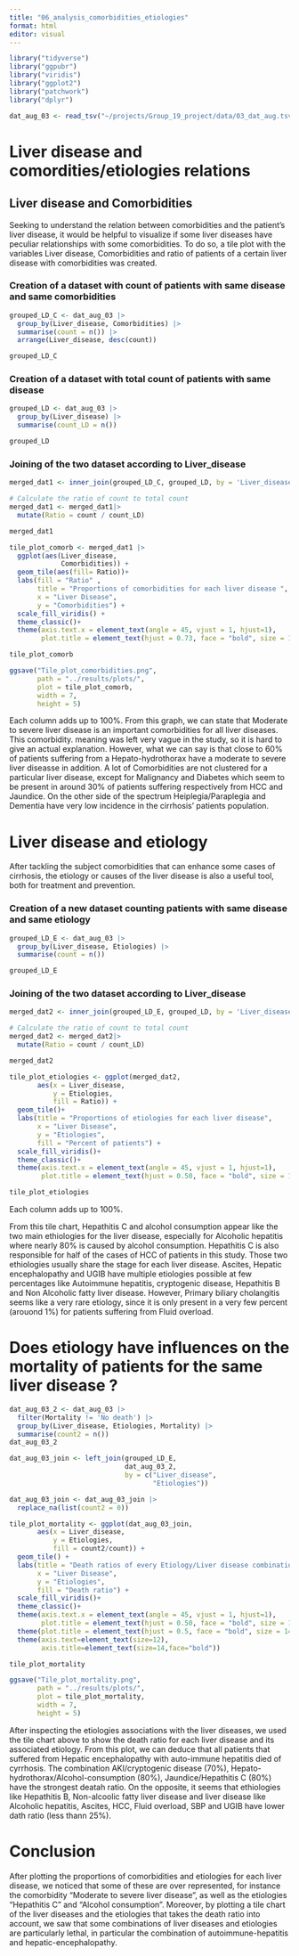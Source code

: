 ```yaml
---
title: "06_analysis_comorbidities_etiologies"
format: html
editor: visual
---
```


```r
library("tidyverse")
library("ggpubr")
library("viridis")
library("ggplot2")
library("patchwork")
library("dplyr")
```

```r
dat_aug_03 <- read_tsv("~/projects/Group_19_project/data/03_dat_aug.tsv")
```

# Liver disease and comordities/etiologies relations

## Liver disease and Comorbidities

Seeking to understand the relation between comorbidities and the patient's liver disease, it would be helpful to visualize if some liver diseases have peculiar relationships with some comorbidities. To do so, a tile plot with the variables Liver disease, Comorbidities and ratio of patients of a certain liver disease with comorbidities was created.

### Creation of a dataset with count of patients with same disease and same comorbidities

```r
grouped_LD_C <- dat_aug_03 |>
  group_by(Liver_disease, Comorbidities) |> 
  summarise(count = n()) |> 
  arrange(Liver_disease, desc(count)) 

grouped_LD_C
```

### Creation of a dataset with total count of patients with same disease

```r
grouped_LD <- dat_aug_03 |>
  group_by(Liver_disease) |> 
  summarise(count_LD = n())

grouped_LD
```

### Joining of the two dataset according to Liver_disease

```r
merged_dat1 <- inner_join(grouped_LD_C, grouped_LD, by = 'Liver_disease')

# Calculate the ratio of count to total count
merged_dat1 <- merged_dat1|>
  mutate(Ratio = count / count_LD)

merged_dat1
```

```r
tile_plot_comorb <- merged_dat1 |>
  ggplot(aes(Liver_disease, 
             Comorbidities)) +
  geom_tile(aes(fill= Ratio))+
  labs(fill = "Ratio" ,
       title = "Proportions of comorbidities for each liver disease ",
       x = "Liver Disease",
       y = "Comorbidities") +
  scale_fill_viridis() +
  theme_classic()+ 
  theme(axis.text.x = element_text(angle = 45, vjust = 1, hjust=1), 
        plot.title = element_text(hjust = 0.73, face = "bold", size = 14))

tile_plot_comorb
```

```r
ggsave("Tile_plot_comorbidities.png", 
       path = "../results/plots/",
       plot = tile_plot_comorb,
       width = 7,
       height = 5)
```

Each column adds up to 100%. From this graph, we can state that Moderate to severe liver disease is an important comorbidities for all liver diseases. This comorbidity. meaning was left very vague in the study, so it is hard to give an actual explanation. However, what we can say is that close to 60% of patients suffering from a Hepato-hydrothorax have a moderate to severe liver diseasse in addition. A lot of Comorbidities are not clustered for a particular liver disease, except for Malignancy and Diabetes which seem to be present in around 30% of patients suffering respectively from HCC and Jaundice. On the other side of the spectrum Heiplegia/Paraplegia and Dementia have very low incidence in the cirrhosis' patients population.

# Liver disease and etiology

After tackling the subject comorbidities that can enhance some cases of cirrhosis, the etiology or causes of the liver disease is also a useful tool, both for treatment and prevention.

### Creation of a new dataset counting patients with same disease and same etiology

```r
grouped_LD_E <- dat_aug_03 |> 
  group_by(Liver_disease, Etiologies) |> 
  summarise(count = n()) 

grouped_LD_E
```

### Joining of the two dataset according to Liver_disease

```r
merged_dat2 <- inner_join(grouped_LD_E, grouped_LD, by = 'Liver_disease')

# Calculate the ratio of count to total count
merged_dat2 <- merged_dat2|>
  mutate(Ratio = count / count_LD)

merged_dat2
```

```r
tile_plot_etiologies <- ggplot(merged_dat2, 
       aes(x = Liver_disease, 
           y = Etiologies, 
           fill = Ratio)) +
  geom_tile()+
  labs(title = "Proportions of etiologies for each liver disease",
       x = "Liver Disease",
       y = "Etiologies", 
       fill = "Percent of patients") + 
  scale_fill_viridis()+
  theme_classic()+ 
  theme(axis.text.x = element_text(angle = 45, vjust = 1, hjust=1), 
        plot.title = element_text(hjust = 0.50, face = "bold", size = 13))

tile_plot_etiologies

```

Each column adds up to 100%.

From this tile chart, Hepathitis C and alcohol consumption appear like the two main ethiologies for the liver disease, especially for Alcoholic hepatitis where nearly 80% is caused by alcohol consumption. Hepathitis C is also responsible for half of the cases of HCC of patients in this study. Those two ethiologies usually share the stage for each liver disease. Ascites, Hepatic encephalopathy and UGIB have multiple etiologies possible at few percentages like Autoimmune hepatitis, cryptogenic disease, Hepathitis B and Non Alcoholic fatty liver disease. However, Primary biliary cholangitis seems like a very rare etiology, since it is only present in a very few percent (arouond 1%) for patients suffering from Fluid overload.

# Does etiology have influences on the mortality of patients for the same liver disease ?

```r
dat_aug_03_2 <- dat_aug_03 |> 
  filter(Mortality != 'No death') |> 
  group_by(Liver_disease, Etiologies, Mortality) |> 
  summarise(count2 = n())
dat_aug_03_2
```

```r
dat_aug_03_join <- left_join(grouped_LD_E, 
                             dat_aug_03_2, 
                             by = c("Liver_disease",
                                    "Etiologies"))
```

```r
dat_aug_03_join <- dat_aug_03_join |> 
  replace_na(list(count2 = 0))
```

```r
tile_plot_mortality <- ggplot(dat_aug_03_join, 
       aes(x = Liver_disease, 
           y = Etiologies, 
           fill = count2/count)) +
  geom_tile() +
  labs(title = "Death ratios of every Etiology/Liver disease combination ",
       x = "Liver Disease",
       y = "Etiologies", 
       fill = "Death ratio") +
  scale_fill_viridis()+
  theme_classic()+ 
  theme(axis.text.x = element_text(angle = 45, vjust = 1, hjust=1), 
        plot.title = element_text(hjust = 0.50, face = "bold", size = 13))+
  theme(plot.title = element_text(hjust = 0.5, face = "bold", size = 14)) +
  theme(axis.text=element_text(size=12),
        axis.title=element_text(size=14,face="bold"))

tile_plot_mortality
```

```r
ggsave("Tile_plot_mortality.png", 
       path = "../results/plots/",
       plot = tile_plot_mortality,
       width = 7,
       height = 5)
```

After inspecting the etiologies associations with the liver diseases, we used the tile chart above to show the death ratio for each liver disease and its associated etiology. From this plot, we can deduce that all patients that suffered from Hepatic encephalopathy with auto-immune hepatitis died of cyrrhosis. The combination AKI/cryptogenic disease (70%), Hepato-hydrothorax/Alcohol-consumption (80%), Jaundice/Hepathitis C (80%) have the strongest deatah ratio. On the opposite, it seems that ethiologies like Hepathitis B, Non-alcoolic fatty liver disease and liver disease like Alcoholic hepatitis, Ascites, HCC, Fluid overload, SBP and UGIB have lower dath ratio (less thann 25%).

# Conclusion

After plotting the proportions of comorbidities and etiologies for each liver disease, we noticed that some of these are over represented, for instance the comorbidity "Moderate to severe liver disease", as well as the etiologies "Hepathitis C" and "Alcohol consumption". Moreover, by plotting a tile chart of the liver diseases and the etiologies that takes the death ratio into account, we saw that some combinations of liver diseases and etiologies are particularly lethal, in particular the combination of autoimmune-hepatitis and hepatic-encephalopathy.
